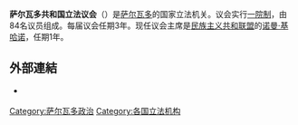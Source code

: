 '''萨尔瓦多共和国立法议会'''（{{lang-es|Asamblea Legislativa de la República de El Salvador}}）是[[萨尔瓦多|萨尔瓦多]]的国家立法机关。议会实行[[一院制|一院制]]，由84名议员组成。每届议会任期3年。现任议会主席是[[民族主义共和联盟|民族主义共和联盟]]的[[诺曼·基哈诺|诺曼·基哈诺]]，任期1年。

==外部連結==
* {{Official website|http://www.asamblea.gob.sv}} {{es icon}}


{{美洲题目|议会}}
{{國家一院制立法機構}}
[[Category:萨尔瓦多政治|Category:萨尔瓦多政治]]
[[Category:各国立法机构|Category:各国立法机构]]
